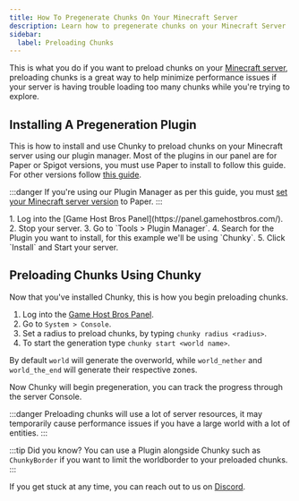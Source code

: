 ```yaml
---
title: How To Pregenerate Chunks On Your Minecraft Server
description: Learn how to pregenerate chunks on your Minecraft Server
sidebar:
  label: Preloading Chunks
---
```


This is what you do if you want to preload chunks on your [Minecraft server](https://www.gamehostbros.com/minecraft-server-hosting/), preloading chunks is a great way to help minimize performance issues if your server is having trouble loading too many chunks while you're trying to explore.

## Installing A Pregeneration Plugin

This is how to install and use Chunky to preload chunks on your Minecraft server using our plugin manager. Most of the plugins in our panel are for Paper or Spigot versions, you must use Paper to install to follow this guide. For other versions follow [this guide](/games/minecraft/installing-plugins/#manually-installing-most-plugins).

:::danger
If you're using our Plugin Manager as per this guide, you must [set your Minecraft server version](/games/minecraft/changing-versions/) to Paper.
:::

<Steps>
  1. Log into the [Game Host Bros Panel](https://panel.gamehostbros.com/).
  2. Stop your server.
  3. Go to `Tools > Plugin Manager`.
  4. Search for the Plugin you want to install, for this example we'll be using `Chunky`.
  5. Click `Install` and Start your server.
</Steps>

## Preloading Chunks Using Chunky

Now that you've installed Chunky, this is how you begin preloading chunks.
<Steps>
  1. Log into the [Game Host Bros Panel](https://panel.gamehostbros.com/).
  2. Go to `System > Console`.
  3. Set a radius to preload chunks, by typing `chunky radius <radius>`.
  4. To start the generation type `chunky start <world name>`.
</Steps>

By default `world` will generate the overworld, while `world_nether` and `world_the_end` will generate their respective zones.
 
Now Chunky will begin pregeneration, you can track the progress through the server Console.

:::danger
Preloading chunks will use a lot of server resources, it may temporarily cause performance issues if you have a large world with a lot of entities.
:::

:::tip
Did you know? You can use a Plugin alongside Chunky such as `ChunkyBorder` if you want to limit the worldborder to your preloaded chunks.
:::

If you get stuck at any time, you can reach out to us on [Discord](https://discord.gg/FN4XgbAwzr).
